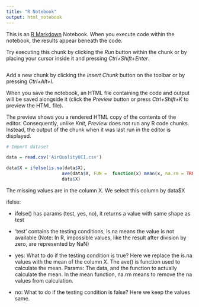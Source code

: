 ---
title: "R Notebook"
output: html_notebook
---

This is an [R Markdown](http://rmarkdown.rstudio.com) Notebook. When you execute code within the notebook, the results appear beneath the code. 

Try executing this chunk by clicking the *Run* button within the chunk or by placing your cursor inside it and pressing *Ctrl+Shift+Enter*. 

```{r}

```

Add a new chunk by clicking the *Insert Chunk* button on the toolbar or by pressing *Ctrl+Alt+I*.

When you save the notebook, an HTML file containing the code and output will be saved alongside it (click the *Preview* button or press *Ctrl+Shift+K* to preview the HTML file).

The preview shows you a rendered HTML copy of the contents of the editor. Consequently, unlike *Knit*, *Preview* does not run any R code chunks. Instead, the output of the chunk when it was last run in the editor is displayed.

```{r}
# Import dataset

data = read.csv('AirQualityUCI.csv')
```


```{r}
data$X = ifelse(is.na(data$X),
                     ave(data$X, FUN =  function(x) mean(x, na.rm = TRUE)),
                     data$X)
```

The missing values are in the column X. We select this column by data$X

ifelse:

- ifelse() has params (test, yes, no), it returns a value with same shape as test
- 'test' contains the testing conditions, is.na means the value is not available (Note: In R, impossible values, like the result after division by zero, are represented by NaN)

- yes: What to do if the testing condition is true? Here we replace the is.na values with the mean of the column X.
The ave() is function used to calculate the mean. Params: The data, and the function to actually calculate the mean. In the mean function, na.rm means to remove the na values from calculation.

- no: What to do if the testing condition is false? Here we keep the values same.
